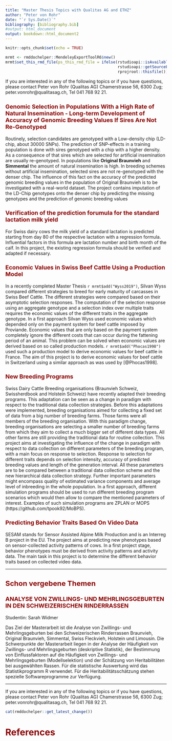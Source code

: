 ```yaml
---
title: "Master Thesis Topics with Qualitas AG and ETHZ"
author: "Peter von Rohr"
date: "`r Sys.Date()`"
bibliography: [bibliography.bib]
#output: html_document
output: bookdown::html_document2
---
```


```r
knitr::opts_chunk$set(echo = TRUE)
```

```r
mrmt <- rmddochelper::MendeleyExportToolR6$new()
mrmt$set_this_rmd_file(ps_this_rmd_file = ifelse(rstudioapi::isAvailable(), 
                                                 rstudioapi::getSourceEditorContext()$path, 
                                                 rprojroot::thisfile()))
```


<style type="text/css">
h1.title {
  font-size: 32px;
  color: Black;
}
h1 { /* Header 1 */
  font-size: 28px;
  color: DarkRed;
}
h2 { /* Header 2 */
    font-size: 22px;
  color: DarkRed;
}
h3 { /* Header 3 */
  font-size: 18px;
  color: DarkRed;
}
</style>

If you are interested in any of the following topics or if you have questions, please contact Peter von Rohr (Qualitas AG) Chamerstrasse 56, 6300 Zug; peter.vonrohr@qualitasag.ch, Tel 041 768 92 21.


### Genomic Selection in Populations With a High Rate of Natural Insemination - Long-term Development of Accuracy of Genomic Breeding Values If Sires Are Not Re-Genotyped {-#project_header .emphasized}

Routinely, selection candidates are genotyped with a Low-density chip (LD-chip, about 30000 SNPs). The prediction of SNP-effects in a training population is done with sires genotyped with a chip with a higher density. As a consequence of that sires which are selected for artificial insemination are usually re-genotyped. In populations like __Original Braunvieh__ and __Simmental__ the amount of natural insemination is high. In breeding schemes without artificial insemination, selected sires are not re-genotyped with the denser chip. The influence of this fact on the accuracy of the predicted genomic breeding values in the population of Original Braunvieh is to be investigated with a real-world dataset. The project contains imputation of the LD-Chip genotypes onto the denser chip by predicting the missing genotypes and the prediction of genomic breeding values


### Verification of the prediction forumula for the standard lactation milk yield   {-#project_header .emphasized}

For Swiss dairy cows the milk yield of a standard lactation is predicted starting from day 80 of the respective lactation with a regression formula. Influential factors in this formula are lactation number and birth month of the calf. In this project, the existing regression formula should be verified and adapted if necessary. 


### Economic Values in Swiss Beef Cattle Using a Production Model   {-#project_header .emphasized}
In a recently completed Master Thesis `r mrmt$add("Wyss2019")`, Silvan Wyss compared different strategies to breed for early maturity of carcasses in Swiss Beef Cattle. The different strategies were compared based on their asymptotic selection responses. The computation of the selection response using an aggregate genotype and a selection index over multiple traits requires the economic values of the different traits in the aggregate genotype. In a first approach Silvan Wyss used economic values which depended only on the payment system for beef cattle imposed by Proviande. Economic values that are only based on the payment system completely ignore the different costs that can occur during the fattening period of an animal. This problem can be solved when economic values are derived based on so called production models. `r mrmt$add("Phocas1998")` used such a production model to derive economic values for beef cattle in France. The aim of this project is to derive economic values for beef cattle in Switzerland using a similar approach as was used by [@Phocas1998].


### New Breeding Programs   {-#project_header .emphasized}
Swiss Dairy Cattle Breeding organisations (Braunvieh Schweiz, Swissherdbook and Holstein Schweiz) have recently adapted their breeding programs. This adaptation can be seen as a change in paradigm with respect to the traditional data collection strategies. Before this adaptations were implemented, breeding organisations aimed for collecting a fixed set of data from a big number of breeding farms. Those farms were all members of the breeding organisation. With this paradigm change, breeding organisations are selecting a smaller number of breeding farms from which they aim to collect a much bigger set of different data types. All other farms are still providing the traditional data for routine collection. This project aims at investigating the influence of the change in paradigm with respect to data collection on different parameters of the breeding program, with a main focus on response to selection. Response to selection for different traits depends on selection intensity, accuracy of predicted breeding values and length of the generation interval. All these parameters are to be compared between a traditional data collection scheme and the new hierarchical data collection strategy. Further important parameters might encompass quality of estimated variance components and average level of inbreeding in the whole population. In a first approach, different simulation programs should be used to run different breeding program scenarios which would then allow to compare the mentioned parameters of interest. Examples of such simulation programs are ZPLAN or MOPS (https://github.com/tpook92/MoBPS).


### Predicting Behavior Traits Based On Video Data   {-#project_header .emphasized}
SESAM stands for Sensor Assisted Alpine Milk Production and is an Interreg B project in the EU. The project aims at predicting new phenotypes based on sensor-collected activity patterns of cows. In a first project stage, behavior phenotypes must be derived from activity patterns and activity data. The main task in this project is to determine the different behavior traits based on collected video data.

--- 

## Schon vergebene Themen   {-#project_header .emphasized}

### ANALYSE VON ZWILLINGS- UND MEHRLINGSGEBURTEN IN DEN SCHWEIZERISCHEN RINDERRASSEN   {-#project_header .emphasized}
Studentin: Sarah Widmer

Das Ziel der Masterarbeit ist die Analyse von Zwillings- und Mehrlingsgeburten bei den Schweizerischen Rinderrassen Braunvieh, Original Braunvieh, Simmental, Swiss Fleckvieh, Holstein und Limousin. Die Schwerpunkte der Masterarbeit liegen in der Analyse der Häufigkeit von Zwillings- und Mehrlingsgeburten (deskriptive Statistik), der Bestimmung von Einflussfaktoren auf die Häufigkeit von Zwillings- und Mehrlingsgeburten (Modellselektion) und der Schätzung von Heritabilitäten bei ausgewählten Rassen. Für die statistische Auswertung wird das Statistikprogramm R verwendet. Für die Heritabilitätsschätzung stehen spezielle Softwareprogramme zur Verfügung.


---

If you are interested in any of the following topics or if you have questions, please contact Peter von Rohr (Qualitas AG) Chamerstrasse 56, 6300 Zug; peter.vonrohr@qualitasag.ch, Tel 041 768 92 21.


```r
cat(rmddochelper::get_latest_change())
```
 
# References {-}   
